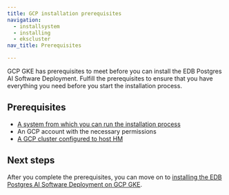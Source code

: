 ```yaml
---
title: GCP installation prerequisites
navigation:
  - installsystem
  - installing
  - ekscluster
nav_title: Prerequisites

---
```


GCP GKE has prerequisites to meet before you can install the EDB Postgres AI Software Deployment. 
Fulfill the prerequisites to ensure that you have everything you need before you start the installation process.

## Prerequisites

-   [A system from which you can run the installation process](installsystem.mdx)
-   An GCP account with the necessary permissions
-   [A GCP cluster configured to host HM](gcpcluster.mdx)

## Next steps

After you complete the prerequisites, you can move on to [installing the EDB Postgres AI Software Deployment on GCP GKE](../installing/).
